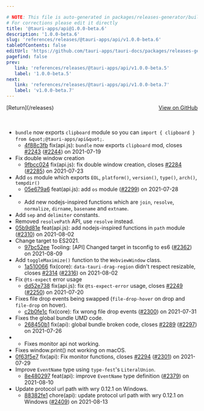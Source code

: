 ```yaml
---

# NOTE: This file is auto-generated in packages/releases-generator/build.ts
# For corrections please edit it directly
title: '@tauri-apps/api@1.0.0-beta.6'
description: '1.0.0-beta.6'
slug: 'references/releases/@tauri-apps/api/v1.0.0-beta.6'
tableOfContents: false
editUrl: 'https://github.com/tauri-apps/tauri-docs/packages/releases-generator/build.ts'
pagefind: false
prev:
   link: 'references/releases/@tauri-apps/api/v1.0.0-beta.5'
   label: '1.0.0-beta.5'
next:
   link: 'references/releases/@tauri-apps/api/v1.0.0-beta.7'
   label: 'v1.0.0-beta.7'
---
```


			

<ReleaseSidebar slug="references/releases/@tauri-apps/api"  packageName="@tauri-apps/api" />

<div style="margin-bottom:3rem; display: flex; justify-content: space-between; align-items: center"><span>[Return](/releases)</span><span><a href="https://github.com/tauri-apps/tauri/releases/tag/@tauri-apps/api-v1.0.0-beta.6">View on GitHub</a></span></div>

- `bundle` now exports `clipboard` module so you can `import { clipboard } from &quot;@tauri-apps/api&quot;`.
  - [4f88c3fb](https://www.github.com/tauri-apps/tauri/commit/4f88c3fb94286f3daafb906e3513c9210ecfa76b) fix(api.js): `bundle` now exports `clipboard` mod, closes [#2243](https://www.github.com/tauri-apps/tauri/pull/2243) ([#2244](https://www.github.com/tauri-apps/tauri/pull/2244)) on 2021-07-19
- Fix double window creation
  - [9fbcc024](https://www.github.com/tauri-apps/tauri/commit/9fbcc024542d87f71afd364acdcf2302cf82912c) fix(api.js): fix double window creation, closes [#2284](https://www.github.com/tauri-apps/tauri/pull/2284) ([#2285](https://www.github.com/tauri-apps/tauri/pull/2285)) on 2021-07-23
- Add `os` module which exports `EOL`, `platform()`, `version()`, `type()`, `arch()`, `tempdir()`
  - [05e679a6](https://www.github.com/tauri-apps/tauri/commit/05e679a6d2aca5642c780052bcf1384c49a462de) feat(api.js): add `os` module ([#2299](https://www.github.com/tauri-apps/tauri/pull/2299)) on 2021-07-28
- - Add new nodejs-inspired functions which are `join`, `resolve`, `normalize`, `dirname`, `basename` and `extname`.
- Add `sep` and `delimiter` constants.
- Removed `resolvePath` API, use `resolve` instead.
- [05b9d81e](https://www.github.com/tauri-apps/tauri/commit/05b9d81ee6bcc920defca76cff00178b301fffe8) feat(api.js): add nodejs-inspired functions in `path` module ([#2310](https://www.github.com/tauri-apps/tauri/pull/2310)) on 2021-08-02
- Change target to ES2021.
  - [97bc52ee](https://www.github.com/tauri-apps/tauri/commit/97bc52ee03dec0b67cc1cced23305a4c53e9eb62) Tooling: \[API] Changed target in tsconfig to es6 ([#2362](https://www.github.com/tauri-apps/tauri/pull/2362)) on 2021-08-09
- Add `toggleMaximize()` function to the `WebviewWindow` class.
  - [1a510066](https://www.github.com/tauri-apps/tauri/commit/1a510066732d5f61c88c0ceed1c5f5cc559faf7d) fix(core): `data-tauri-drag-region` didn&#39;t respect resizable, closes [#2314](https://www.github.com/tauri-apps/tauri/pull/2314) ([#2316](https://www.github.com/tauri-apps/tauri/pull/2316)) on 2021-08-02
- Fix `@ts-expect` error usage
  - [dd52e738](https://www.github.com/tauri-apps/tauri/commit/dd52e738f1fd323bd8d185d6e650f412eb031200) fix(api.js): fix `@ts-expect-error` usage, closes [#2249](https://www.github.com/tauri-apps/tauri/pull/2249) ([#2250](https://www.github.com/tauri-apps/tauri/pull/2250)) on 2021-07-20
- Fixes file drop events being swapped (`file-drop-hover` on drop and `file-drop` on hover).
  - [c2b0fe1c](https://www.github.com/tauri-apps/tauri/commit/c2b0fe1ce58e54dbcfdb63162ad17d7e6d8774d9) fix(core): fix wrong file drop events ([#2300](https://www.github.com/tauri-apps/tauri/pull/2300)) on 2021-07-31
- Fixes the global bundle UMD code.
  - [268450b1](https://www.github.com/tauri-apps/tauri/commit/268450b1329a4b55f2043890c565a8563f890c3a) fix(api): global bundle broken code, closes [#2289](https://www.github.com/tauri-apps/tauri/pull/2289) ([#2297](https://www.github.com/tauri-apps/tauri/pull/2297)) on 2021-07-26
- - Fixes monitor api not working.
- Fixes window.print() not working on macOS.
- [0f63f5e7](https://www.github.com/tauri-apps/tauri/commit/0f63f5e757873f1787a1ae07ca531340d0d45ec3) fix(api): Fix monitor functions, closes [#2294](https://www.github.com/tauri-apps/tauri/pull/2294) ([#2301](https://www.github.com/tauri-apps/tauri/pull/2301)) on 2021-07-29
- Improve `EventName` type using `type-fest`&#39;s `LiteralUnion`.
  - [8e480297](https://www.github.com/tauri-apps/tauri/commit/8e48029790857b38988da4d291aa7458f51bb265) feat(api): improve `EventName` type definition ([#2379](https://www.github.com/tauri-apps/tauri/pull/2379)) on 2021-08-10
- Update protocol url path with wry 0.12.1 on Windows.
  - [88382fe1](https://www.github.com/tauri-apps/tauri/commit/88382fe147ebcb3f59308cc529e5562a04970876) chore(api): update protocol url path with wry 0.12.1 on Windows ([#2409](https://www.github.com/tauri-apps/tauri/pull/2409)) on 2021-08-13


